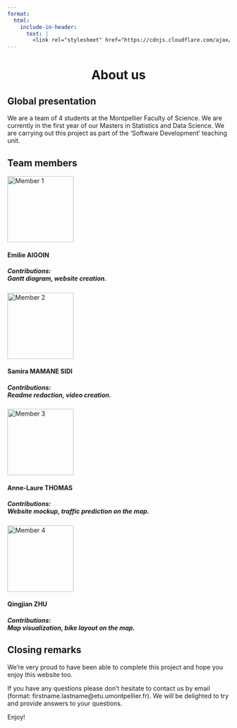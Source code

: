 ```yaml
---
format:
  html:
    include-in-header:
      text: |
        <link rel="stylesheet" href="https://cdnjs.cloudflare.com/ajax/libs/font-awesome/6.5.1/css/all.min.css">
---
```


<div style="text-align: center;">
<h1>About us <i class="fas fa-eye"></i></h1>
</div>

## Global presentation

<p class = "text"> We are a team of 4 students at the Montpellier Faculty of Science. We are currently in the first year of our Masters in Statistics and Data Science. We are carrying out this project as part of the ‘Software Development’ teaching unit. </p>

## Team members

<div class="trombinoscope">

<div class="member">
   <img src="/images/member1.jpeg" alt="Member 1" width="150px">
   <h4>Emilie AIGOIN</h4>
   <h5>Contributions: <br> Gantt diagram, website creation.</h5>
</div>

<div class="member">
   <img src="/images/member2.png" alt="Member 2" width="150px">
   <h4>Samira MAMANE SIDI</h4>
   <h5>Contributions: <br> Readme redaction, video creation.</h5>
</div>

<div class="member">
   <img src="/images/member3.png" alt="Member 3" width="150px">
   <h4>Anne-Laure THOMAS</h4>
   <h5>Contributions: <br> Website mockup, traffic prediction on the map.</h5>
</div>

<div class="member">
   <img src="/images/member4.jpg" alt="Member 4" width="150px">
   <h4>Qingjian ZHU</h4>
   <h5>Contributions: <br> Map visualization, bike layout on the map.</h5>
</div>

</div>

## Closing remarks

<p class = 'text'> We're very proud to have been able to complete this project and hope you enjoy this website too. </p>

<p class = 'text' id="mail"> If you have any questions please don't hesitate to contact us by email (format: firstname.lastname@etu.umontpellier.fr). We will be delighted to try and provide answers to your questions. </p>

<p class = 'text'> Enjoy! </p>